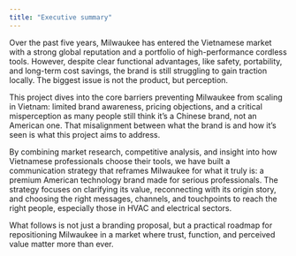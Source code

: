 ```yaml
---
title: "Executive summary"
---
```


Over the past five years, Milwaukee has entered the Vietnamese market with a strong global reputation and a portfolio of high-performance cordless tools. However, despite clear functional advantages, like safety, portability, and long-term cost savings, the brand is still struggling to gain traction locally. The biggest issue is not the product, but perception.

This project dives into the core barriers preventing Milwaukee from scaling in Vietnam: limited brand awareness, pricing objections, and a critical misperception as many people still think it’s a Chinese brand, not an American one. That misalignment between what the brand is and how it’s seen is what this project aims to address.

By combining market research, competitive analysis, and insight into how Vietnamese professionals choose their tools, we have built a communication strategy that reframes Milwaukee for what it truly is: a premium American technology brand made for serious professionals. The strategy focuses on clarifying its value, reconnecting with its origin story, and choosing the right messages, channels, and touchpoints to reach the right people, especially those in HVAC and electrical sectors.

What follows is not just a branding proposal, but a practical roadmap for repositioning Milwaukee in a market where trust, function, and perceived value matter more than ever.



















